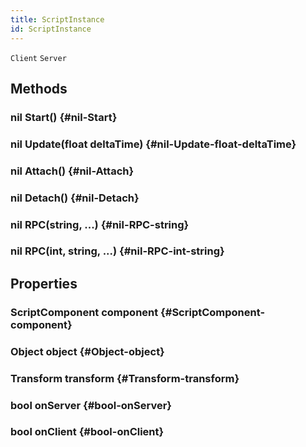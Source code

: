 ```yaml
---
title: ScriptInstance
id: ScriptInstance
---
```

`Client`
`Server`

## Methods

### nil Start() {#nil-Start}

### nil Update(float deltaTime) {#nil-Update-float-deltaTime}

### nil Attach() {#nil-Attach}

### nil Detach() {#nil-Detach}

### nil RPC(string, ...) {#nil-RPC-string}

### nil RPC(int, string, ...) {#nil-RPC-int-string}

## Properties

### ScriptComponent component {#ScriptComponent-component}

### Object object {#Object-object}

### Transform transform {#Transform-transform}

### bool onServer {#bool-onServer}

### bool onClient {#bool-onClient}

